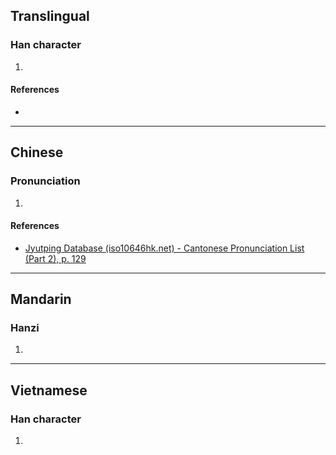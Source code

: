 {{character info/new}}
==Translingual==

===Han character===
{{Han char|rn=75|rad=木|as=08|sn=12|four=|canj=DHXU|ids=⿰木兒}}

# {{defn|Han|sort=木08}}

====References====
* {{Han ref|kx=0535.110|dkj=14999|dj=0923.040|hdz=21233.090|uh=68FF|ud=26879}}

----

==Chinese==

===Pronunciation===
{{zh-pron
|m=ní,niè
|c=ngai4,ai4
}}

# {{defn|lang=yue|sort=木08}}

====References====
* [http://www.iso10646hk.net/jp/document/download.jsp Jyutping Database (iso10646hk.net) - Cantonese Pronunciation List (Part 2), p. 129]

----

==Mandarin==

===Hanzi===
{{cmn-hanzi|pin=[[ní]] ([[ni2]]), [[niè]] ([[nie4]])|wg=ni<sup>2</sup>, nieh<sup>4</sup>}}

# {{defn|lang=cmn|sort=木08}}

----

==Vietnamese==

===Han character===
{{vi-readings|rs=木08|hanviet=nghê}}

# {{defn|lang=vi|sort=木08}}